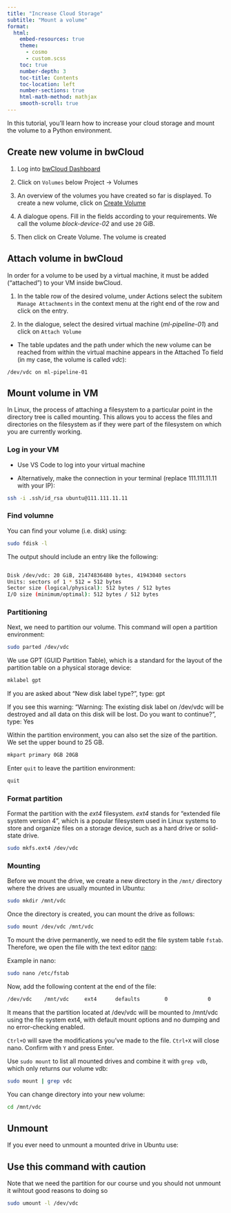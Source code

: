 ```yaml
---
title: "Increase Cloud Storage"
subtitle: "Mount a volume" 
format: 
  html: 
    embed-resources: true
    theme: 
      - cosmo 
      - custom.scss 
    toc: true 
    number-depth: 3  
    toc-title: Contents 
    toc-location: left 
    number-sections: true 
    html-math-method: mathjax 
    smooth-scroll: true 
---
```


In this tutorial, you'll learn how to increase your cloud storage and mount the volume to a Python environment.

## Create new volume in bwCloud

1. Log into [bwCloud Dashboard](https://bw-cloud.org/q/d)

1. Click on `Volumes` below Project → Volumes

1. An overview of the volumes you have created so far is displayed. To create a new volume, click on [Create Volume](https://portal.bw-cloud.org/project/volumes/create/)

1. A dialogue opens. Fill in the fields according to your requirements. We call the volume *block-device-02* and use `20` GiB.

1. Then click on Create Volume. The volume is created


## Attach volume in bwCloud

In order for a volume to be used by a virtual machine, it must be added ("attached") to your VM inside bwCloud.

1. In the table row of the desired volume, under Actions select the subitem `Manage Attachments` in the context menu at the right end of the row and click on the entry. 

1. In the dialogue, select the desired virtual machine (*ml-pipeline-01*) and click on `Attach Volume`

- The table updates and the path under which the new volume can be reached from within the virtual machine appears in the Attached To field (in my case, the volume is called *vdc*):

```
/dev/vdc on ml-pipeline-01
```

## Mount volume in VM

In Linux, the process of attaching a filesystem to a particular point in the directory tree is called mounting. This allows you to access the files and directories on the filesystem as if they were part of the filesystem on which you are currently working.

### Log in your VM

- Use VS Code to log into your virtual machine 

- Alternatively, make the connection in your terminal (replace 111.111.11.11 with your IP):

```bash
ssh -i .ssh/id_rsa ubuntu@111.111.11.11
```

### Find volumne

You can find your volume (i.e. disk) using:

```bash
sudo fdisk -l
```

The output should include an entry like the following:

```bash

Disk /dev/vdc: 20 GiB, 21474836480 bytes, 41943040 sectors
Units: sectors of 1 * 512 = 512 bytes
Sector size (logical/physical): 512 bytes / 512 bytes
I/O size (minimum/optimal): 512 bytes / 512 bytes
```


### Partitioning

Next, we need to partition our volume. This command will open a partition environment:


```bash
sudo parted /dev/vdc

```

We use GPT (GUID Partition Table), which is a standard for the layout of the partition table on a physical storage device:

```bash
mklabel gpt

```

If you are asked about "New disk label type?", type: gpt

If you see this warning: "Warning: The existing disk label on /dev/vdc will be destroyed and all data on this
disk will be lost. Do you want to continue?", type: Yes


Within the partition environment, you can also set the size of the partition. We set the upper bound to 25 GB.


```bash
mkpart primary 0GB 20GB

```

Enter `quit` to leave the partition environment: 

```bash
quit
```

### Format partition

Format the partition with the *ext4* filesystem. *ext4* stands for "extended file system version 4", which is a popular filesystem used in Linux systems to store and organize files on a storage device, such as a hard drive or solid-state drive. 


```bash
sudo mkfs.ext4 /dev/vdc
```

### Mounting

Before we mount the drive, we create a new directory in the `/mnt/` directory where the drives are usually mounted in Ubuntu: 


```bash
sudo mkdir /mnt/vdc

```

Once the directory is created, you can mount the drive as follows: 

```bash
sudo mount /dev/vdc /mnt/vdc

```

To mount the drive permanently, we need to edit the file system table `fstab`. Therefore, we open the file with the text editor [nano](https://www.nano-editor.org/): 

Example in nano:

```bash
sudo nano /etc/fstab

```

Now, add the following content at the end of the file:



```bash
/dev/vdc    /mnt/vdc     ext4      defaults        0             0

```

It means that the partition located at /dev/vdc will be mounted to /mnt/vdc using the file system ext4, with default mount options and no dumping and no error-checking enabled.

`Ctrl+O` will save the modifications you've made to the file. `Ctrl+X` will close nano. Confirm with `Y` and press Enter.



Use `sudo mount` to list all mounted drives and combine it with `grep vdb`, which only returns our volume vdb: 


```bash
sudo mount | grep vdc

```

You can change directory into your new volume:


```bash
cd /mnt/vdc
```




## Unmount

If you ever need to unmount a mounted drive in Ubuntu use:

::: {.callout-important}
## Use this command with caution

Note that we need the partition for our course und you should not unmount it wihtout good reasons to doing so
:::

```bash
sudo umount -l /dev/vdc
```